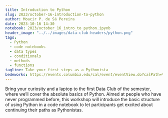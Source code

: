 ```yaml
---
title: Introduction to Python
slug: 2023/october-16-introduction-to-python
author: Moacir P. de Sá Pereira
date: 2023-10-16 14:30
notebook: 2023/october_16_intro_to_python.ipynb
header_image: "../../images/data-club-headers/python.png"
tags: 
  - Python
  - code notebooks
  - data types
  - conditionals
  - methods
  - functions
tagline: Take your first steps as a Pythonista
bedeworks: https://events.columbia.edu/cal/event/eventView.do?calPath=%2Fpublic%2Fcals%2FMainCal&guid=CAL-00bbdb71-8b18a295-018b-1acc9461-000048fdevents@columbia.edu&recurrenceId=
---
```


Bring your curiosity and a laptop to the first Data Club of the semester,
where we’ll cover the absolute basics of Python. Aimed at people who have
never programmed before, this workshop will introduce the basic structure
of using Python in a code notebook to let participants get excited about
continuing their paths as Pythonistas.
